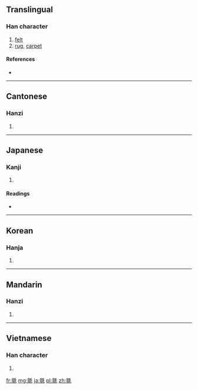 {{also|毡}}
==Translingual==

===Han character===
{{Han char|rn=82|rad=毛|as=13|sn=17|four=0211<sub>4</sub>|canj=卜一竹手山 (YMHQU)}}

# [[felt]]
# [[rug]], [[carpet]]

====References====
* {{Han ref|kx=0596.270|dkj=16982|dj=0988.010|hdz=32007.110|uh=6C08|ud=27656|bh=C0D6|bd=49366}}

----

==Cantonese==

===Hanzi===
{{yue-hanzi|jyut=|y=jin1|sim=毡}}

# {{defn|Cantonese|sort=毛13}}

----

==Japanese==

===Kanji===
{{ja-kanji|grade=|rs=毛13}}

# {{defn|Japanese|sort=毛13}}

====Readings====
* {{ja-readings|on=[[せん]] (sen)|kun=[[もうせん]] (mousen)}}

----

==Korean==

===Hanja===
{{ko-hanja|hangeul=전|eumhun=모전(솜털로 만든 모직물)|rv=jeon|mr=chŏn|y=cen}}

# {{defn|Korean|sort=毛13}}

----

==Mandarin==

===Hanzi===
{{cmn-hanzi|sim=毡|pin=[[zhān]] ([[zhan1]])|wg=chan<sup>1</sup>}}

# {{defn|Mandarin|sort=毛13}}

----

==Vietnamese==

===Han character===
{{vi-hantu|[[chiên]], [[chen]]|rs=毛13}}

# {{defn|Vietnamese|sort=毛13}}

[[fr:氈]]
[[mg:氈]]
[[ja:氈]]
[[pl:氈]]
[[zh:氈]]